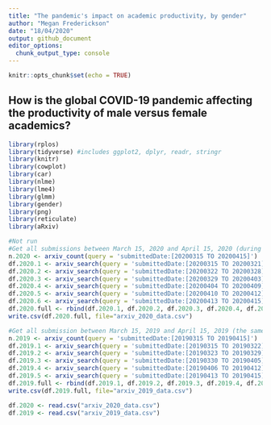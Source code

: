 ```yaml
---
title: "The pandemic's impact on academic productivity, by gender"
author: "Megan Frederickson"
date: "18/04/2020"
output: github_document
editor_options: 
  chunk_output_type: console
---
```


```r
knitr::opts_chunk$set(echo = TRUE)
```

## How is the global COVID-19 pandemic affecting the productivity of male versus female academics?

```r

library(rplos)
library(tidyverse) #includes ggplot2, dplyr, readr, stringr
library(knitr)
library(cowplot)
library(car)
library(nlme)
library(lme4)
library(glmm)
library(gender)
library(png)
library(reticulate)
library(aRxiv)

```


```r
#Not run
#Get all submissions between March 15, 2020 and April 15, 2020 (during the COVID-19 pandemic)
n.2020 <- arxiv_count(query = 'submittedDate:[20200315 TO 20200415]')
df.2020.1 <- arxiv_search(query = 'submittedDate:[20200315 TO 20200321]', limit=n.2020, batchsize=1000)
df.2020.2 <- arxiv_search(query = 'submittedDate:[20200322 TO 20200328]', limit=n.2020, batchsize=1000)
df.2020.3 <- arxiv_search(query = 'submittedDate:[20200329 TO 20200403]', limit=n.2020, batchsize=1000)
df.2020.4 <- arxiv_search(query = 'submittedDate:[20200404 TO 20200409]', limit=n.2020, batchsize=1000)
df.2020.5 <- arxiv_search(query = 'submittedDate:[20200410 TO 20200412]', limit=2000, batchsize=500)
df.2020.6 <- arxiv_search(query = 'submittedDate:[20200413 TO 20200415]', limit=2000, batchsize=500)
df.2020.full <- rbind(df.2020.1, df.2020.2, df.2020.3, df.2020.4, df.2020.5, df.2020.6)
write.csv(df.2020.full, file="arxiv_2020_data.csv")

#Get all submission between March 15, 2019 and April 15, 2019 (the same dates last year)
n.2019 <- arxiv_count(query = 'submittedDate:[20190315 TO 20190415]')
df.2019.1 <- arxiv_search(query = 'submittedDate:[20190315 TO 20190322]', limit=n.2019, batchsize=1000)
df.2019.2 <- arxiv_search(query = 'submittedDate:[20190323 TO 20190329]', limit=n.2019, batchsize=1000)
df.2019.3 <- arxiv_search(query = 'submittedDate:[20190330 TO 20190405]', limit=n.2019, batchsize=1000)
df.2019.4 <- arxiv_search(query = 'submittedDate:[20190406 TO 20190412]', limit=n.2019, batchsize=1000)
df.2019.5 <- arxiv_search(query = 'submittedDate:[20190413 TO 20190415]', limit=n.2019, batchsize=500)
df.2019.full <- rbind(df.2019.1, df.2019.2, df.2019.3, df.2019.4, df.2019.5)
write.csv(df.2019.full, file="arxiv_2019_data.csv")
```

```r
df.2020 <- read.csv("arxiv_2020_data.csv")
df.2019 <- read.csv("arxiv_2019_data.csv")
```
